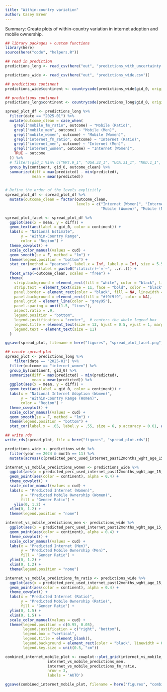 ```yaml
---
title: "Within-country variation"
author: Casey Breen
---
```


Summary: Create plots of within-country variation in internet adoption and mobile ownership. 


```r
## library packages + custom functions 
library(here)
source(here("code", "helpers.R"))

## read in prediction 
predictions_long <- read_csv(here("out", "predictions_with_uncertainty.csv"))

predictions_wide <- read_csv(here("out", "predictions_wide.csv"))

## predictions continent 
predictions_wide$continent <- countrycode(predictions_wide$gid_0, origin = 'iso3c', destination = 'continent')

## predictions continent 
predictions_long$continent <- countrycode(predictions_long$gid_0, origin = 'iso3c', destination = 'continent')
```


```r
spread_plot_df <- predictions_long %>% 
  filter(date == "2025-01") %>% 
  mutate(outcome_clean = case_when(
    grepl("mobile_fm_ratio", outcome) ~ "Mobile (Ratio)",
    grepl("mobile_men", outcome) ~ "Mobile (Men)",
    grepl("mobile_women", outcome) ~ "Mobile (Women)",
    grepl("internet_fm_ratio", outcome) ~ "Internet (Ratio)",
    grepl("internet_men", outcome) ~ "Internet (Men)",
    grepl("internet_women", outcome) ~ "Internet (Women)",
    TRUE ~ outcome
  )) %>% 
  # filter(!gid_1 %in% c("MRT.9_1", "UGA.32_1", "UGA.31_1", "MKD.1_1", "MKD.10_1")) %>% 
  group_by(continent, gid_0, outcome_clean) %>% 
  summarize(diff = max(predicted) - min(predicted),
            mean = mean(predicted))
  

# Define the order of the levels explicitly
spread_plot_df <- spread_plot_df %>% 
  mutate(outcome_clean = factor(outcome_clean, 
                                levels = c("Internet (Women)", "Internet (Men)", "Internet (Ratio)",
                                           "Mobile (Women)", "Mobile (Men)", "Mobile (Ratio)")))

spread_plot_facet <- spread_plot_df %>% 
  ggplot(aes(x = mean, y = diff)) + 
  geom_text(aes(label = gid_0, color = continent)) + 
  labs(x = "National Estimate",
       y = "Within-Country Range",
       color = "Region") + 
  theme_cowplot() + 
  scale_color_manual(values = cud) + 
  geom_smooth(se = F, method = "lm") + 
  theme(legend.position = "bottom") + 
  stat_cor(method = "pearson", label.x = Inf, label.y = Inf, size = 5.5,  hjust=1.1, vjust = 4.4, p.accuracy = 0.01,
            aes(label = paste0("italic(r)~`=`~", ..r..))) + 
  facet_wrap(~outcome_clean, scales = "free") + 
  theme(
    strip.background = element_rect(fill = "white", color = "black", linewidth = 0.8),
    strip.text = element_text(size = 11, face = "bold", color = "black"),
    panel.border = element_rect(color = "black", fill = NA, linewidth = 0.5),
    panel.background = element_rect(fill = "#f9f9f9", color = NA),
    panel.grid = element_line(color = "grey95"),
    panel.spacing = unit(1.5, "lines"),
    aspect.ratio = .9,
    legend.position = "bottom",
    legend.justification = "center",  # centers the whole legend box
    legend.title = element_text(size = 13, hjust = 0.5, vjust = 1, margin = margin(b = 4)),
    legend.text = element_text(size = 11)
  ) 

ggsave(spread_plot, filename = here("figures", "spread_plot_facet.png"), width = 12, height = 8)
```



```r
## create spread plot 
spread_plot <- predictions_long %>% 
    filter(date == "2025-01") %>% 
  filter(outcome == "internet_women") %>% 
  group_by(continent, gid_0) %>% 
  summarize(diff = max(predicted) - min(predicted),
            mean = mean(predicted)) %>% 
  ggplot(aes(x = mean, y = diff)) + 
  geom_text(aes(label = gid_0, color = continent)) + 
  labs(x = "National Internet Adoption (Women)",
       y = "Within-Country Range (Women)",
       color = "Region") + 
  theme_cowplot() + 
  scale_color_manual(values = cud) + 
  geom_smooth(se = F, method = "lm") + 
  theme(legend.position = "bottom") + 
  stat_cor(label.x = .65, label.y = .55, size = 6, p.accuracy = 0.01, aes(label = paste0("italic(r)~`=`~", ..r..)))

## write rds 
write_rds(spread_plot, file = here("figures", "spread_plot.rds"))
```




```r
predictions_wide <- predictions_wide %>% 
  filter(year == 2024 & month == 11) %>% 
  mutate(across(c(predicted_perc_used_internet_past12months_wght_age_15_to_49_wom, predicted_perc_owns_mobile_telephone_wght_age_15_to_49_wom, predicted_perc_used_internet_past12months_wght_age_15_to_49_men, predicted_perc_owns_mobile_telephone_wght_age_15_to_49_men), ~ ifelse(. > 1, 1, .))) 

internet_vs_mobile_predictions_women <- predictions_wide %>% 
  ggplot(aes(x = predicted_perc_used_internet_past12months_wght_age_15_to_49_wom, y =predicted_perc_owns_mobile_telephone_wght_age_15_to_49_wom )) + 
  geom_point(aes(color = continent), alpha = 0.4) + 
  theme_cowplot() + 
  scale_color_manual(values = cud) + 
  labs(x = "Predicted Internet (Women)",
       y = "Predicted Mobile Ownership (Women)",
       fill = "Gender Ratio") + 
    ylim(0, 1.2) + 
  xlim(0, 1.2) + 
  theme(legend.position = "none")

internet_vs_mobile_predictions_men <- predictions_wide %>% 
  ggplot(aes(x = predicted_perc_used_internet_past12months_wght_age_15_to_49_men, y =predicted_perc_owns_mobile_telephone_wght_age_15_to_49_men )) + 
  geom_point(aes(color = continent), alpha = 0.4) + 
  theme_cowplot() + 
  scale_color_manual(values = cud) + 
  labs(x = "Predicted Internet (Men)",
       y = "Predicted Mobile Ownership (Men)",
       fill = "Gender Ratio") + 
  ylim(0, 1.2) + 
  xlim(0, 1.2) + 
  theme(legend.position = "none")

internet_vs_mobile_predictions_fm_ratio <- predictions_wide %>% 
  ggplot(aes(x = predicted_perc_used_internet_past12months_wght_age_15_to_49_fm_ratio, y =predicted_perc_owns_mobile_telephone_wght_age_15_to_49_fm_ratio )) + 
  geom_point(aes(color = continent), alpha = 0.4) + 
  theme_cowplot() + 
  labs(x = "Predicted Internet (Ratio)",
       y = "Predicted Mobile Ownership (Ratio)",
       fill = "Gender Ratio") + 
  ylim(0, 1.5) + 
  xlim(0, 1.5) + 
  scale_color_manual(values = cud) + 
  theme(legend.position = c(0.95, 0.05), 
        legend.justification = c("right", "bottom"),
        legend.box = "vertical",
        legend.title = element_blank(),
        legend.background = element_rect(color = "black", linewidth = 0.5),
        legend.key.size = unit(0.5, "cm")) 

combined_internet_mobile_plot <- cowplot::plot_grid(internet_vs_mobile_predictions_women, 
                   internet_vs_mobile_predictions_men,
                   internet_vs_mobile_predictions_fm_ratio,
                   nrow = 3,
                   labels = 'AUTO')

ggsave(combined_internet_mobile_plot, filename = here("figures", "combined_internet_mobile_plot.png"), width = 4.7, height = 13)
```





